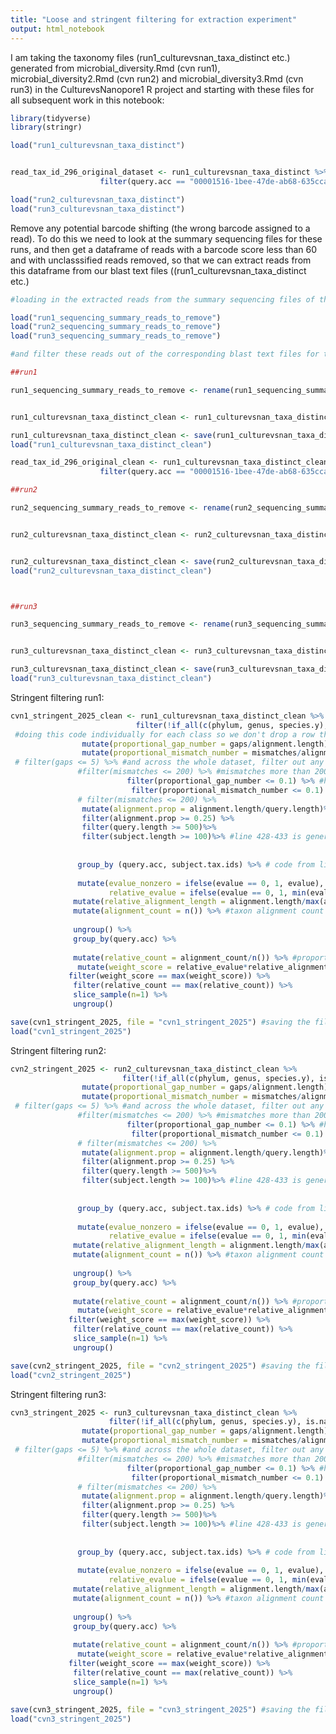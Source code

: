 ```yaml
---
title: "Loose and stringent filtering for extraction experiment"
output: html_notebook
---
```


I am taking the taxonomy files (run1_culturevsnan_taxa_distinct etc.) generated from microbial_diversity.Rmd (cvn run1), microbial_diversity2.Rmd (cvn run2) and microbial_diversity3.Rmd (cvn run3) in the CulturevsNanopore1 R project and starting with these files for all subsequent work in this notebook:

```r
library(tidyverse)
library(stringr)
```

```r
load("run1_culturevsnan_taxa_distinct")


read_tax_id_296_original_dataset <- run1_culturevsnan_taxa_distinct %>%
                    filter(query.acc == "00001516-1bee-47de-ab68-635cca9a0871")

load("run2_culturevsnan_taxa_distinct")
load("run3_culturevsnan_taxa_distinct")
```

Remove any potential barcode shifting (the wrong barcode assigned to a read). To do this we need to look at the summary sequencing files for these runs, and then get a dataframe of reads with a barcode score less than 60 and with unclasssified reads removed, so that we can extract reads from this dataframe from our blast text files ((run1_culturevsnan_taxa_distinct etc.)

```r
#loading in the extracted reads from the summary sequencing files of these runs (original code in sum_seq_metrics_model2025.Rmd. Note, the size of the summary seq files are so large that I had to run them off one of my hardrives and not my onedrive so if you want to look at the original summary seq file for each of these runs, you need to use the hardrive and set the directory path to opts_knit$set(root.dir = "G:/Nanopore/SQKRBK004/Extraction_experiment_run_22.2.23/Extraction_experiment") 

load("run1_sequencing_summary_reads_to_remove")
load("run2_sequencing_summary_reads_to_remove")
load("run3_sequencing_summary_reads_to_remove")

#and filter these reads out of the corresponding blast text files for the corresponding run:

##run1

run1_sequencing_summary_reads_to_remove <- rename(run1_sequencing_summary_reads_to_remove, query.acc = read_id) #rename read_id in run1_sequencing_summary_reads_to_remove taken from the summary seq file to query.acc (which is what read_id is termed in the blast text file (they are the same variable))


run1_culturevsnan_taxa_distinct_clean <- run1_culturevsnan_taxa_distinct %>% anti_join(run1_sequencing_summary_reads_to_remove) #this says, join these two dataframes, but remove any query.acc variables from the dataset () afert antijoin #this has removed about 2 millions reads

run1_culturevsnan_taxa_distinct_clean <- save(run1_culturevsnan_taxa_distinct_clean, file = "run1_culturevsnan_taxa_distinct_clean")
load("run1_culturevsnan_taxa_distinct_clean") 

read_tax_id_296_original_clean <- run1_culturevsnan_taxa_distinct_clean %>%
                    filter(query.acc == "00001516-1bee-47de-ab68-635cca9a0871")

##run2

run2_sequencing_summary_reads_to_remove <- rename(run2_sequencing_summary_reads_to_remove, query.acc = read_id) #rename read_id in run2_sequencing_summary_reads_to_remove taken from the summary seq file to query.acc (which is what read_id is termed in the blast text file (they are the same variable))


run2_culturevsnan_taxa_distinct_clean <- run2_culturevsnan_taxa_distinct %>% anti_join(run2_sequencing_summary_reads_to_remove) #this says, join these two dataframes, but remove any query.acc variables from the dataset () afert antijoin  #this has removed about 1 millions reads


run2_culturevsnan_taxa_distinct_clean <- save(run2_culturevsnan_taxa_distinct_clean, file = "run2_culturevsnan_taxa_distinct_clean")
load("run2_culturevsnan_taxa_distinct_clean") 



##run3

run3_sequencing_summary_reads_to_remove <- rename(run3_sequencing_summary_reads_to_remove, query.acc = read_id) #rename read_id in run3_sequencing_summary_reads_to_remove taken from the summary seq file to query.acc (which is what read_id is termed in the blast text file (they are the same variable))


run3_culturevsnan_taxa_distinct_clean <- run3_culturevsnan_taxa_distinct %>% anti_join(run3_sequencing_summary_reads_to_remove) #this says, join these two dataframes, but remove any query.acc variables in from the dataset () afert antijoin 

run3_culturevsnan_taxa_distinct_clean <- save(run3_culturevsnan_taxa_distinct_clean, file = "run3_culturevsnan_taxa_distinct_clean")
load("run3_culturevsnan_taxa_distinct_clean") 
```



Stringent filtering run1:

```r


cvn1_stringent_2025_clean <- run1_culturevsnan_taxa_distinct_clean %>%
                            filter(!if_all(c(phylum, genus, species.y), is.na)) %>% #removeany rows that have NA in phyla,genus and species. Does not remove a row if only NA in one of these classes. Added 14.2.25 and confirmed to be filtering out reads weith NA.
 #doing this code individually for each class so we don't drop a row that has NA in phyla but taxa info in genera or species etc
                mutate(proportional_gap_number = gaps/alignment.length) %>%# 7.11.24 adding this as i think gaps set at less than 5 is too harsh for longer reads 
                mutate(proportional_mismatch_number = mismatches/alignment.length) %>% # 7.11.24 adding this as i think gaps set at less than 5 is too harsh for longer reads 
 # filter(gaps <= 5) %>% #and across the whole dataset, filter out any reads that have gaps more than 5 and
               #filter(mismatches <= 200) %>% #mismatches more than 200
                          filter(proportional_gap_number <= 0.1) %>% #here i am saying that there can be up to and including 10% gaps in the alignment 
                           filter(proportional_mismatch_number <= 0.1) %>%#line 428-433 is general filtering of the entire dataset
               # filter(mismatches <= 200) %>%
                mutate(alignment.prop = alignment.length/query.length)%>%
                filter(alignment.prop >= 0.25) %>%
                filter(query.length >= 500)%>%
                filter(subject.length >= 100)%>% #line 428-433 is general filtering of the entire dataset
  
  
               group_by (query.acc, subject.tax.ids) %>% # code from line 436-451 written with nick as the weighted approach 25.10.24
            
               mutate(evalue_nonzero = ifelse(evalue == 0, 1, evalue), 
                      relative_evalue = ifelse(evalue == 0, 1, min(evalue_nonzero)/evalue_nonzero)) %>%
              mutate(relative_alignment_length = alignment.length/max(alignment.length)) %>%
              mutate(alignment_count = n()) %>% #taxon alignment count within a read 
              
              ungroup() %>%
              group_by(query.acc) %>%
             
              mutate(relative_count = alignment_count/n()) %>% #proportion of read alignments to a taxon
               mutate(weight_score = relative_evalue*relative_alignment_length*(percent.identity/100)) %>%
             filter(weight_score == max(weight_score)) %>%
              filter(relative_count == max(relative_count)) %>%
              slice_sample(n=1) %>%
              ungroup()

save(cvn1_stringent_2025, file = "cvn1_stringent_2025") #saving the file for quick reloading later on
load("cvn1_stringent_2025")
```


Stringent filtering run2:

```r
cvn2_stringent_2025 <- run2_culturevsnan_taxa_distinct_clean %>%
                         filter(!if_all(c(phylum, genus, species.y), is.na)) %>% 
                mutate(proportional_gap_number = gaps/alignment.length) %>%# 7.11.24 adding this as i think gaps set at less than 5 is too harsh for longer reads 
                mutate(proportional_mismatch_number = mismatches/alignment.length) %>% # 7.11.24 adding this as i think gaps set at less than 5 is too harsh for longer reads 
 # filter(gaps <= 5) %>% #and across the whole dataset, filter out any reads that have gaps more than 5 and
               #filter(mismatches <= 200) %>% #mismatches more than 200
                          filter(proportional_gap_number <= 0.1) %>% #here i am saying that there can be up to and including 10% gaps in the alignment 
                           filter(proportional_mismatch_number <= 0.1) %>%#line 428-433 is general filtering of the entire dataset
               # filter(mismatches <= 200) %>%
                mutate(alignment.prop = alignment.length/query.length)%>%
                filter(alignment.prop >= 0.25) %>%
                filter(query.length >= 500)%>%
                filter(subject.length >= 100)%>% #line 428-433 is general filtering of the entire dataset
  
  
               group_by (query.acc, subject.tax.ids) %>% # code from line 436-451 written with nick as the weighted approach 25.10.24
            
               mutate(evalue_nonzero = ifelse(evalue == 0, 1, evalue), 
                      relative_evalue = ifelse(evalue == 0, 1, min(evalue_nonzero)/evalue_nonzero)) %>%
              mutate(relative_alignment_length = alignment.length/max(alignment.length)) %>%
              mutate(alignment_count = n()) %>% #taxon alignment count within a read 
              
              ungroup() %>%
              group_by(query.acc) %>%
             
              mutate(relative_count = alignment_count/n()) %>% #proportion of read alignments to a taxon
               mutate(weight_score = relative_evalue*relative_alignment_length*(percent.identity/100)) %>%
             filter(weight_score == max(weight_score)) %>%
              filter(relative_count == max(relative_count)) %>%
              slice_sample(n=1) %>%
              ungroup()

save(cvn2_stringent_2025, file = "cvn2_stringent_2025") #saving the file for quick reloading later on
load("cvn2_stringent_2025")
```


Stringent filtering run3:

```r
cvn3_stringent_2025 <- run3_culturevsnan_taxa_distinct_clean %>%
                      filter(!if_all(c(phylum, genus, species.y), is.na)) %>% 
                mutate(proportional_gap_number = gaps/alignment.length) %>%# 7.11.24 adding this as i think gaps set at less than 5 is too harsh for longer reads 
                mutate(proportional_mismatch_number = mismatches/alignment.length) %>% # 7.11.24 adding this as i think gaps set at less than 5 is too harsh for longer reads 
 # filter(gaps <= 5) %>% #and across the whole dataset, filter out any reads that have gaps more than 5 and
               #filter(mismatches <= 200) %>% #mismatches more than 200
                          filter(proportional_gap_number <= 0.1) %>% #here i am saying that there can be up to and including 10% gaps in the alignment 
                           filter(proportional_mismatch_number <= 0.1) %>%#line 428-433 is general filtering of the entire dataset
               # filter(mismatches <= 200) %>%
                mutate(alignment.prop = alignment.length/query.length)%>%
                filter(alignment.prop >= 0.25) %>%
                filter(query.length >= 500)%>%
                filter(subject.length >= 100)%>% #line 428-433 is general filtering of the entire dataset
  
  
               group_by (query.acc, subject.tax.ids) %>% # code from line 436-451 written with nick as the weighted approach 25.10.24
            
               mutate(evalue_nonzero = ifelse(evalue == 0, 1, evalue), 
                      relative_evalue = ifelse(evalue == 0, 1, min(evalue_nonzero)/evalue_nonzero)) %>%
              mutate(relative_alignment_length = alignment.length/max(alignment.length)) %>%
              mutate(alignment_count = n()) %>% #taxon alignment count within a read 
              
              ungroup() %>%
              group_by(query.acc) %>%
             
              mutate(relative_count = alignment_count/n()) %>% #proportion of read alignments to a taxon
               mutate(weight_score = relative_evalue*relative_alignment_length*(percent.identity/100)) %>%
             filter(weight_score == max(weight_score)) %>%
              filter(relative_count == max(relative_count)) %>%
              slice_sample(n=1) %>%
              ungroup()

save(cvn3_stringent_2025, file = "cvn3_stringent_2025") #saving the file for quick reloading later on
load("cvn3_stringent_2025")
```
